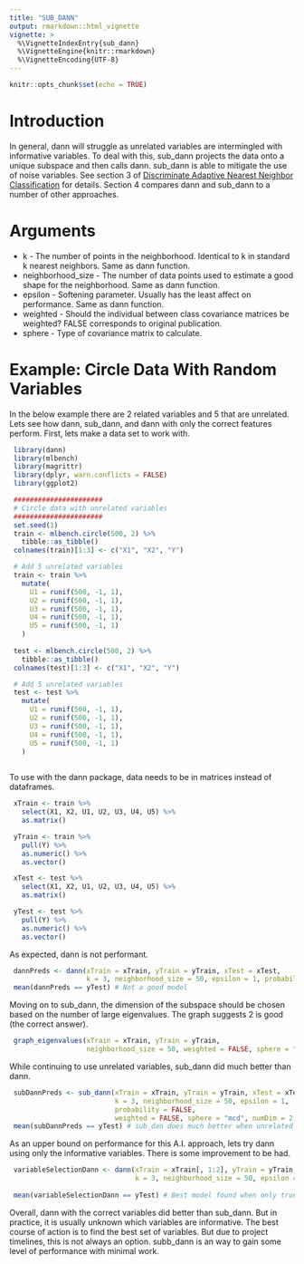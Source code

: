 ```yaml
---
title: "SUB_DANN"
output: rmarkdown::html_vignette
vignette: >
  %\VignetteIndexEntry{sub_dann}
  %\VignetteEngine{knitr::rmarkdown}
  %\VignetteEncoding{UTF-8}
---
```


```r
knitr::opts_chunk$set(echo = TRUE)
```

# Introduction
In general, dann will struggle as unrelated variables are intermingled with informative variables. To deal with this, sub_dann projects the data onto a unique subspace and then calls dann. sub_dann is able to mitigate the use of noise variables. See section 3 of [Discriminate Adaptive Nearest Neighbor Classification](https://web.stanford.edu/~hastie/Papers/dann_IEEE.pdf) for details. Section 4 compares dann and sub_dann to a number of other approaches.

# Arguments
* k - The number of points in the neighborhood. Identical to k in standard k nearest neighbors. Same as dann function.
* neighborhood_size - The number of data points used to estimate a good shape for the neighborhood. Same as dann function.
* epsilon - Softening parameter. Usually has the least affect on performance. Same as dann function.
* weighted - Should the individual between class covariance matrices be weighted? FALSE corresponds to original publication.
* sphere - Type of covariance matrix to calculate.

# Example: Circle Data With Random Variables
In the below example there are 2 related variables and 5 that are unrelated. Lets see how dann, sub_dann, and dann with only the correct features perform. First, lets make a data set to work with.

```r
 library(dann)
 library(mlbench)
 library(magrittr)
 library(dplyr, warn.conflicts = FALSE)
 library(ggplot2)

 ######################
 # Circle data with unrelated variables
 ######################
 set.seed(1)
 train <- mlbench.circle(500, 2) %>%
   tibble::as_tibble()
 colnames(train)[1:3] <- c("X1", "X2", "Y")

 # Add 5 unrelated variables
 train <- train %>%
   mutate(
     U1 = runif(500, -1, 1),
     U2 = runif(500, -1, 1),
     U3 = runif(500, -1, 1),
     U4 = runif(500, -1, 1),
     U5 = runif(500, -1, 1)
   )
 
 test <- mlbench.circle(500, 2) %>%
   tibble::as_tibble()
 colnames(test)[1:3] <- c("X1", "X2", "Y")

 # Add 5 unrelated variables
 test <- test %>%
   mutate(
     U1 = runif(500, -1, 1),
     U2 = runif(500, -1, 1),
     U3 = runif(500, -1, 1),
     U4 = runif(500, -1, 1),
     U5 = runif(500, -1, 1)
   )
 
```

To use with the dann package, data needs to be in matrices instead of dataframes.
```r
 xTrain <- train %>%
   select(X1, X2, U1, U2, U3, U4, U5) %>%
   as.matrix()

 yTrain <- train %>%
   pull(Y) %>%
   as.numeric() %>%
   as.vector()

 xTest <- test %>%
   select(X1, X2, U1, U2, U3, U4, U5) %>%
   as.matrix()

 yTest <- test %>%
   pull(Y) %>%
   as.numeric() %>%
   as.vector()
```

As expected, dann is not performant.

```r
 dannPreds <- dann(xTrain = xTrain, yTrain = yTrain, xTest = xTest, 
                   k = 3, neighborhood_size = 50, epsilon = 1, probability = FALSE)
 mean(dannPreds == yTest) # Not a good model
```

Moving on to sub_dann, the dimension of the subspace should be chosen based on the number of large eigenvalues. The graph suggests 2 is good (the correct answer).

```r
 
 graph_eigenvalues(xTrain = xTrain, yTrain = yTrain, 
                   neighborhood_size = 50, weighted = FALSE, sphere = "mcd")
```

While continuing to use unrelated variables, sub_dann did much better than dann.
```r
 subDannPreds <- sub_dann(xTrain = xTrain, yTrain = yTrain, xTest = xTest, 
                          k = 3, neighborhood_size = 50, epsilon = 1, 
                          probability = FALSE, 
                          weighted = FALSE, sphere = "mcd", numDim = 2)
 mean(subDannPreds == yTest) # sub_dan does much better when unrelated variables are present.
```

As an upper bound on performance for this A.I. approach, lets try dann using only the informative variables. There is some improvement to be had.
 
```r
 variableSelectionDann <- dann(xTrain = xTrain[, 1:2], yTrain = yTrain, xTest = xTest[, 1:2],
                               k = 3, neighborhood_size = 50, epsilon = 1, probability = FALSE)
 
 mean(variableSelectionDann == yTest) # Best model found when only true predictors are used.
```

Overall, dann with the correct variables did better than sub_dann. But in practice, it is usually unknown which variables are informative. The best course of action is to find the best set of variables. But due to project timelines, this is not always an option. subb_dann is an way to gain some level of performance with minimal work.

